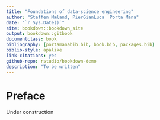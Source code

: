 ```yaml
--- 
title: "Foundations of data-science engineering"
author: "Steffen Mæland, PierGianLuca  Porta Mana"
date: "`r Sys.Date()`"
site: bookdown::bookdown_site
output: bookdown::gitbook
documentclass: book
bibliography: [portamanabib.bib, book.bib, packages.bib]
biblio-style: apalike
link-citations: yes
github-repo: rstudio/bookdown-demo
description: "To be written"
---
```


# Preface {-}

Under construction


<!-- 
```r
install.packages("bookdown")
# or the development version
# devtools::install_github("rstudio/bookdown")
```

Remember each Rmd file contains one and only one chapter, and a chapter is defined by the first-level heading `#`.

To compile this example to PDF, you need XeLaTeX. You are recommended to install TinyTeX (which includes XeLaTeX): <https://yihui.name/tinytex/>.

```r
# automatically create a bib database for R packages
knitr::write_bib(c(
  .packages(), 'bookdown', 'knitr', 'rmarkdown'
), 'packages.bib')
```
 -->
